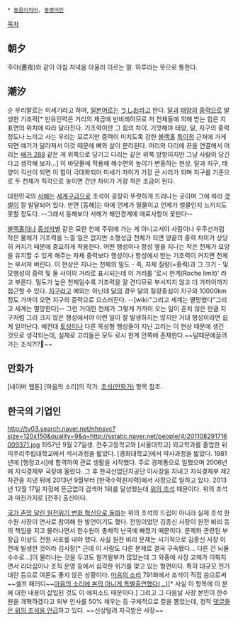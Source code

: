 * [[동음이의어]], [[동명이인]]

[[목차]]
== 朝夕 ==
주야(晝夜)와 같이 아침 저녁을 아울러 이르는 말. 하루라는 뜻으로 통한다.

== 潮汐 ==
순 우리말로는 미세기라고 하며, [[일본어]]로는 [[우시오|うしお]]라고 한다. [[달]]과 [[태양]]의 [[중력]]으로 발생한 기조력[* 만유인력은 거리의 제곱에 반비례하므로 저 천체들에 의해 받는 힘은 지표면의 위치에 따라 달라진다. 기조력이란 그 힘의 차이. 기껏해야 태양, 달, 지구의 중력 정도나 느끼고 사는 우리는 모르지만 중력이 미치도록 강한 [[블랙홀]] [[특이점]] 근처에 가게 되면 얘기가 달라져서 이것 때문에 뼈와 살이 분리된다. 머리와 다리에 끈을 연결해서 머리는 [[배거 288]] 같은 게 위쪽으로 당기고 다리는 같은 위쪽 방향이지만 그냥 사람이 당긴다고 생각해 보자...] 이 바닷물에 작용해 해수면의 높이가 변동하는 현상. 달과 지구, 태양이 직선이 되면 이 힘이 극대화되어 미세기 차이가 가장 큰 사리가 되며 지구를 기준으로 두 천체가 직각으로 놓이면 간만 차이가 가장 적은 조금이 된다.

대한민국의 [[서해]]는 [[세계구]]급으로 조석이 굉장히 뚜렷하게 드러나는 곳이며 그에 따라 [[갯벌]]이 잘 발달되어 있다. 반면 [동해]는 아예 언제가 밀물이고 언제가 썰물인지 느끼지도 못할 정도다. --그래서 동해보다 서해가 해안경계에 애로사항이 꽃핀다--

[[블랙홀]]이나 [[중성자별]] 같은 묘한 천체 주위에 가는 게 아니고서야 사람이나 우주선처럼 작은 물체가 기조력을 느낄 일은 없지만 소행성급 천체가 되면 양끝의 중력 차이가 상당히 커지기 때문에 중요하게 작용한다. 어떤 행성이나 항성 옆을 지나는 작은 천체가 모양을 유지할 수 있게 해주는 자체 중력보다 행성이나 항성에서 받는 기조력이 커지면 천체는 부서져 버린다. 이 현상은 지나는 천체의 밀도 - 즉, 자체 질량(=중력)과 그 크기 - 및 모행성의 중력 및 둘 사이의 거리로 표시되는데 이 거리를 '로시 한계(Roche limit)' 라고 부른다. 밀도가 높은 천체일수록 기조력을 잘 견디므로 부서지지 않고 더 가까이까지 접근할 수 있다. [[지구]]라고 예외는 아닌데 [[달]]의 경우 달의 질량중심이 지구와 10000km 정도 가까이 오면 지구의 중력으로 으스러진다. --[wiki:"그리고 세계는 멸망했다"그리고 세계는 멸망한다]-- 그런 거대한 천체가 그렇게 가까이 오는 일이 흔치 않은 만큼 지구처럼 그리 크지 않은 행성에서야 이런 일이 잘 발생하지는 않지만 거대 행성이라면 쉽게 일어난다. 예컨대 [[토성]]이나 다른 목성형 행성들이 지닌 고리는 이 현상 때문에 생긴 것으로 생각되는데, 실제로 고리들은 모두 로시 한계 안쪽에 존재한다.~~달때문에끌려가는 조석?!?🔷~~

== 만화가 ==
[네이버 웹툰] [마음의 소리]의 작가. [[조석(만화가)]] 항목 참조.

== 한국의 기업인 ==
http://tv03.search.naver.net/nhnsvc?size=120x150&quality=9&q=http://sstatic.naver.net/people/4/201108291716009371.jpg
1957년 9월 27일생. 전주고등학교와 [서울대학교] 외교학과를 졸업한 뒤 미주리주립대학교에서 석사과정을 밟았다. [경희대학교]에서 박사과정을 밟았다. 1981년에 [행정고시]에 합격하여 관료 생활을 시작했다. 주로 경제통으로 일했으며 2006년에 지식경제부 국장에 올랐다. 그 후 한국산업단지공단 이사장을 지내고 지식경제부 제2차관을 지낸 뒤에 2013년 9월부터 [한국수력원자력]에서 사장으로 일하고 있다. 2013년 12월 17일 자정에 뜬금없이 검색어 1위를 달성했는데 [http://comic.naver.com/webtoon/detail.nhn?titleId=20853&no=795&weekday=tue 위의 조석] 때문이다. 위의 조석과 마찬가지로 [전주] 출신이다.

[http://www.upkorea.net/news/articleView.html?idxno=27488 국가 존망 달린 원전위기 변화 혁신으로 돌파]는 위의 조석의 드립이 아니라 실제 조석 한수원 사장이 연사로 참여해 한 발언이기도 했다. 전임이었던 김종신 사장이 원전 비리 등의 책임을 지고 물러나면서 한수원이 총체적 난국에 빠졌기 때문이다. 문제와 관련된 부장급 이상도 전원 사표를 내야 했다. 사실 원전 비리 문제는 시기적으로 김종신 사장 이전에 발생한 것이라 김사장[* 근데 이 사람도 다른 문제로 결국 구속됐다... 다른 건 뇌물수수로...]이 물러나는 것을 두고도 왈가왈부가 많았는데 그 와중에 사장 교체가 이뤄지면서 리더십이나 조직 운영 등에서 심각한 위기를 맞고 있는 형편이다. 특히 대규모 전기대란 등으로 여론도 좋지 않은 상황이다.
[[마음의 소리]] 791화에서 조석이 직접 씀으로써~~셀프 패러디~~[http://comic.naver.com/webtoon/detail.nhn?titleId=20853&no=795&weekday=tue 마음의 소리에 본의 아니게 특별출연했다(…)][* 사실 이 항목에 이 분에 대한 내용이 삽입된 것도 이 에피소드 때문이다.] 그리고 그 다음날 사장 본인이 한수원을 개혁하겠다고 외부 인사를 50% 채우는 등 구체적으로 칼을 뽑았는데, 정작 [http://news.naver.com/main/read.nhn?mode=LPOD&mid=sec&sid1=&oid=008&aid=0003171461 댓글들은 위의 조석을 언급]하고 있다. ~~신상털려 자극받은 사장~~
